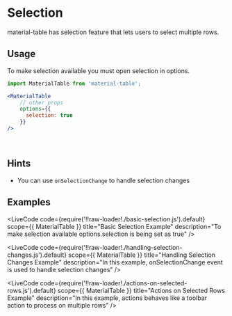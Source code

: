 
# Selection

material-table has selection feature that lets users to select multiple rows.

## Usage

To make selection available you must open selection in options.

```jsx
import MaterialTable from 'material-table';

<MaterialTable
    // other props
    options={{
      selection: true
    }}
/>
```

<br />

## Hints 

* You can use `onSelectionChange` to handle selection changes

## Examples

<LiveCode
    code={require('!!raw-loader!./basic-selection.js').default}
    scope={{ MaterialTable }}
    title="Basic Selection Example"
    description="To make selection available options.selection is being set as true"
/>

<LiveCode
    code={require('!!raw-loader!./handling-selection-changes.js').default}
    scope={{ MaterialTable }}
    title="Handling Selection Changes Example"
    description="In this example, onSelectionChange event is used to handle selection changes"
/>

<LiveCode
    code={require('!!raw-loader!./actions-on-selected-rows.js').default}
    scope={{ MaterialTable }}
    title="Actions on Selected Rows Example"
    description="In this example, actions behaves like a toolbar action to process on multiple rows"
/>